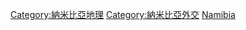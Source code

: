{{Commonscat|International borders of Namibia}}

[[Category:納米比亞地理|Category:納米比亞地理]]
[[Category:納米比亞外交|Category:納米比亞外交]]
[[Category:各國邊界|Namibia]]